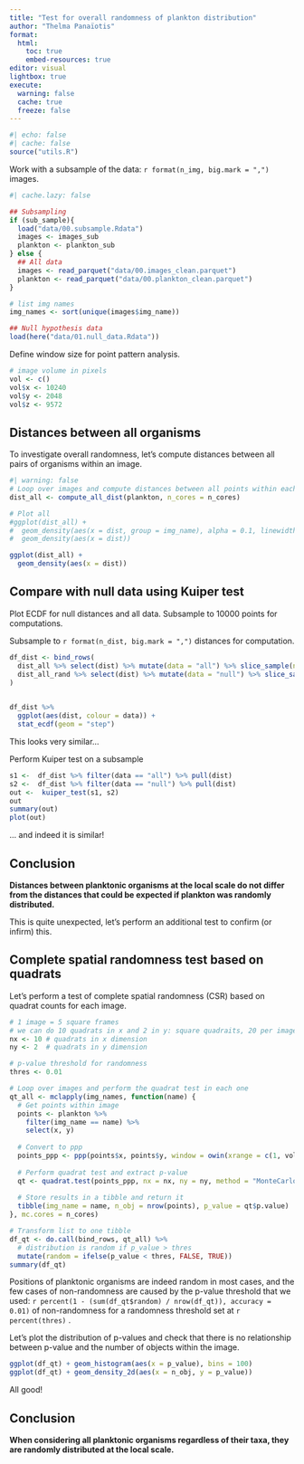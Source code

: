```yaml
---
title: "Test for overall randomness of plankton distribution"
author: "Thelma Panaïotis"
format: 
  html:
    toc: true
    embed-resources: true
editor: visual
lightbox: true
execute:
  warning: false
  cache: true
  freeze: false
---
```


```r
#| echo: false
#| cache: false
source("utils.R")
```

::: {.callout-warning icon="false"}
Work with a subsample of the data: `r format(n_img, big.mark = ",")` images.
:::

```r
#| cache.lazy: false

## Subsampling
if (sub_sample){
  load("data/00.subsample.Rdata")
  images <- images_sub
  plankton <- plankton_sub
} else {
  ## All data
  images <- read_parquet("data/00.images_clean.parquet")
  plankton <- read_parquet("data/00.plankton_clean.parquet")
}

# list img names
img_names <- sort(unique(images$img_name))

## Null hypothesis data
load(here("data/01.null_data.Rdata"))
```

Define window size for point pattern analysis.

```r
# image volume in pixels
vol <- c()
vol$x <- 10240
vol$y <- 2048
vol$z <- 9572
```

## Distances between all organisms

To investigate overall randomness, let’s compute distances between all pairs of organisms within an image.

```r
#| warning: false
# Loop over images and compute distances between all points within each image
dist_all <- compute_all_dist(plankton, n_cores = n_cores)

# Plot all
#ggplot(dist_all) + 
#  geom_density(aes(x = dist, group = img_name), alpha = 0.1, linewidth = 0.02, colour = "dodgerblue") +
#  geom_density(aes(x = dist))

ggplot(dist_all) + 
  geom_density(aes(x = dist))
```

## Compare with null data using Kuiper test

Plot ECDF for null distances and all data. Subsample to 10000 points for computations.

::: {.callout-warning icon="false"}
Subsample to `r format(n_dist, big.mark = ",")` distances for computation.
:::

```r
df_dist <- bind_rows(
  dist_all %>% select(dist) %>% mutate(data = "all") %>% slice_sample(n = n_dist),
  dist_all_rand %>% select(dist) %>% mutate(data = "null") %>% slice_sample(n = n_dist)
)
  

df_dist %>%   
  ggplot(aes(dist, colour = data)) +
  stat_ecdf(geom = "step")
```

This looks very similar…

Perform Kuiper test on a subsample

```r
s1 <-  df_dist %>% filter(data == "all") %>% pull(dist)
s2 <-  df_dist %>% filter(data == "null") %>% pull(dist)
out <-  kuiper_test(s1, s2)
out
summary(out)
plot(out)
```

… and indeed it is similar!

::: {.callout-note icon="false"}
## Conclusion

**Distances between planktonic organisms at the local scale do not differ from the distances that could be expected if plankton was randomly distributed.**
:::

This is quite unexpected, let’s perform an additional test to confirm (or infirm) this.

## Complete spatial randomness test based on quadrats

Let’s perform a test of complete spatial randomness (CSR) based on quadrat counts for each image.

```r
# 1 image = 5 square frames
# we can do 10 quadrats in x and 2 in y: square quadraits, 20 per image
nx <- 10 # quadrats in x dimension
ny <- 2  # quadrats in y dimension

# p-value threshold for randomness
thres <- 0.01

# Loop over images and perform the quadrat test in each one
qt_all <- mclapply(img_names, function(name) {
  # Get points within image
  points <- plankton %>% 
    filter(img_name == name) %>% 
    select(x, y)
  
  # Convert to ppp
  points_ppp <- ppp(points$x, points$y, window = owin(xrange = c(1, vol$x), yrange = c(1, vol$y)))
  
  # Perform quadrat test and extract p-value
  qt <- quadrat.test(points_ppp, nx = nx, ny = ny, method = "MonteCarlo", conditional = TRUE)
  
  # Store results in a tibble and return it
  tibble(img_name = name, n_obj = nrow(points), p_value = qt$p.value)
}, mc.cores = n_cores)

# Transform list to one tibble
df_qt <- do.call(bind_rows, qt_all) %>% 
  # distribution is random if p_value > thres
  mutate(random = ifelse(p_value < thres, FALSE, TRUE))
summary(df_qt)
```

Positions of planktonic organisms are indeed random in most cases, and the few cases of non-randomness are caused by the p-value threshold that we used: `r percent(1 - (sum(df_qt$random) / nrow(df_qt)), accuracy = 0.01)` of non-randomness for a randomness threshold set at `r percent(thres)` .

Let’s plot the distribution of p-values and check that there is no relationship between p-value and the number of objects within the image.

```r
ggplot(df_qt) + geom_histogram(aes(x = p_value), bins = 100)
ggplot(df_qt) + geom_density_2d(aes(x = n_obj, y = p_value))
```

All good!

::: {.callout-note icon="false"}
## Conclusion

**When considering all planktonic organisms regardless of their taxa, they are randomly distributed at the local scale.**
:::
